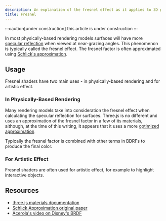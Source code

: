 ```yaml
---
description: An explanation of the fresnel effect as it applies to 3D graphics
title: Fresnel
---
```



:::caution[under construction]
this article is under construction
:::

<App client:visible />
<Tabs directory="shaders/fresnel" />

In most physically-based rendering models surfaces will have more [specular reflection](https://en.wikipedia.org/wiki/Specular_reflection) when viewed at near-grazing angles. This phenomenon is typically called the fresnel effect. The fresnel factor is often approximated using [Schlick's approximation](https://en.wikipedia.org/wiki/Schlick%27s_approximation).

## Usage

Fresnel shaders have two main uses - in physically-based rendering and for artistic effect.

### In Physically-Based Rendering

Many rendering models take into consideration the fresnel effect when calculating the specular reflection for surfaces. Three.js is no different and uses an approximation of the fresnel factor in a few of its materials, although, at the time of this writing, it appears that it uses a more [optimized approximation](https://github.com/mrdoob/three.js/blob/19816c7ec422efde9f21afbabb504236da3a3325/src/renderers/shaders/ShaderChunk/common.glsl.js#L112-L137).

Typically the fresnel factor is combined with other terms in BDRFs to produce the final color.

### For Artistic Effect

Fresnel shaders are often used for artistic effect, for example to highlight interactive objects.

## Resources

- [three.js materials documentation](https://threejs.org/manual/#en/materials)
- [Schlick Approximation original paper](https://web.archive.org/web/20200510114532/http://cs.virginia.edu/~jdl/bib/appearance/analytic%20models/schlick94b.pdf)
- [Acerola's video on Disney's BRDF](https://www.youtube.com/watch?v=KkOkx0FiHDA)
